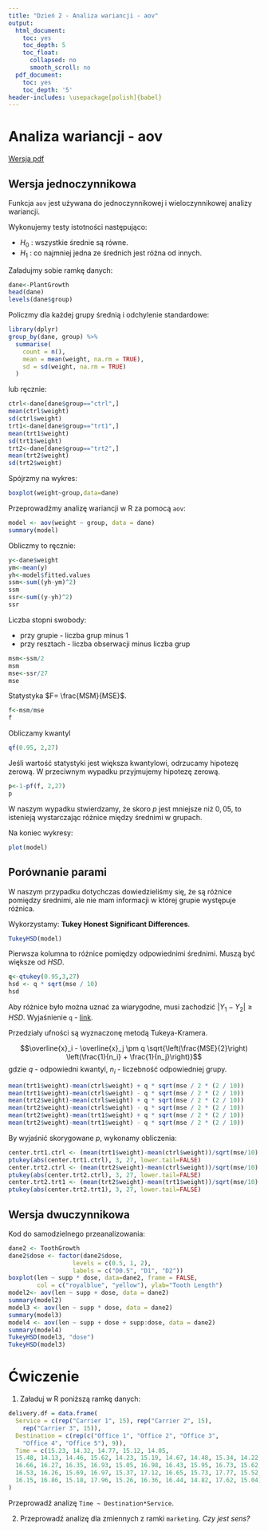 ```yaml
---
title: "Dzień 2 - Analiza wariancji - aov"
output:
  html_document:
    toc: yes
    toc_depth: 5
    toc_float:
      collapsed: no
      smooth_scroll: no
  pdf_document:
    toc: yes
    toc_depth: '5'
header-includes: \usepackage[polish]{babel}
---
```

<style type="text/css">
.title {
  display: none;
}

.table {
    width:70%;
}

#getting-started img {
  margin-right: 10px;
}

</style>



# Analiza wariancji - aov

[Wersja pdf](analizawariancjiaov.pdf) 

## Wersja jednoczynnikowa

Funkcja `aov` jest używana do jednoczynnikowej i wieloczynnikowej analizy wariancji.

Wykonujemy testy istotności następująco:

* $H_0$ : wszystkie średnie są równe.
* $H_1$ : co najmniej jedna ze średnich jest różna od innych.

Załadujmy sobie ramkę danych:

```r
dane<-PlantGrowth
head(dane)
levels(dane$group)
```

Policzmy dla każdej grupy średnią i odchylenie standardowe:

```r
library(dplyr)
group_by(dane, group) %>%
  summarise(
    count = n(),
    mean = mean(weight, na.rm = TRUE),
    sd = sd(weight, na.rm = TRUE)
  )
```

lub ręcznie:

```r
ctrl<-dane[dane$group=="ctrl",]
mean(ctrl$weight)
sd(ctrl$weight)     
trt1<-dane[dane$group=="trt1",]
mean(trt1$weight)
sd(trt1$weight) 
trt2<-dane[dane$group=="trt2",]
mean(trt2$weight)
sd(trt2$weight) 
```

Spójrzmy na wykres:

```r
boxplot(weight~group,data=dane)
```

Przeprowadźmy analizę wariancji w R za pomocą `aov`:

```r
model <- aov(weight ~ group, data = dane)
summary(model)
```

Obliczmy to ręcznie:

```r
y<-dane$weight
ym<-mean(y)
yh<-model$fitted.values
ssm<-sum((yh-ym)^2)
ssm
ssr<-sum((y-yh)^2)
ssr
```

Liczba stopni swobody:

* przy grupie - liczba grup minus 1
* przy resztach - liczba obserwacji minus liczba grup

```r
msm<-ssm/2
msm
mse<-ssr/27
mse
```

Statystyka $F= \frac{MSM}{MSE}$.

```r
f<-msm/mse
f
```

Obliczamy kwantyl

```r
qf(0.95, 2,27)
```

Jeśli wartość statystyki jest większa kwantylowi, odrzucamy hipotezę zerową. W przeciwnym wypadku przyjmujemy hipotezę zerową.

```r
p<-1-pf(f, 2,27)
p
```

W naszym wypadku stwierdzamy, że skoro $p$ jest mniejsze niż $0,05$, to istenieją wystarczając różnice między średnimi w grupach.

Na koniec wykresy:

```r
plot(model)
```

## Porównanie parami

W naszym przypadku dotychczas dowiedzieliśmy się, że są różnice pomiędzy średnimi, ale nie mam informacji w której grupie występuje różnica.

Wykorzystamy: **Tukey Honest Significant Differences**.

```r
TukeyHSD(model)
```

Pierwsza kolumna to różnice pomiędzy odpowiednimi średnimi. Muszą być większe od $HSD$.

```r
q<-qtukey(0.95,3,27)
hsd <- q * sqrt(mse / 10)
hsd
```

Aby różnice było można uznać za wiarygodne, musi zachodzić $\left|Y_1 - Y_2\right| \geq HSD$. Wyjaśnienie `q` - [link](https://en.wikipedia.org/wiki/Tukey's_range_test).

Przedziały ufności są wyznaczonę metodą Tukeya-Kramera.

$$\overline{x}_i - \overline{x}_j \pm q \sqrt{\left(\frac{MSE}{2}\right) \left(\frac{1}{n_i} + \frac{1}{n_j}\right)}$$
gdzie $q$ - odpowiedni kwantyl, $n_i$ - liczebność odpowiedniej grupy.

```r
mean(trt1$weight)-mean(ctrl$weight) + q * sqrt(mse / 2 * (2 / 10))
mean(trt1$weight)-mean(ctrl$weight) - q * sqrt(mse / 2 * (2 / 10))
mean(trt2$weight)-mean(ctrl$weight) + q * sqrt(mse / 2 * (2 / 10))
mean(trt2$weight)-mean(ctrl$weight) - q * sqrt(mse / 2 * (2 / 10))
mean(trt2$weight)-mean(trt1$weight) + q * sqrt(mse / 2 * (2 / 10))
mean(trt2$weight)-mean(trt1$weight) - q * sqrt(mse / 2 * (2 / 10))
```

By wyjaśnić skorygowane $p$, wykonamy obliczenia:

```r
center.trt1.ctrl <- (mean(trt1$weight)-mean(ctrl$weight))/sqrt(mse/10)  
ptukey(abs(center.trt1.ctrl), 3, 27, lower.tail=FALSE)
center.trt2.ctrl <- (mean(trt2$weight)-mean(ctrl$weight))/sqrt(mse/10)  
ptukey(abs(center.trt2.ctrl), 3, 27, lower.tail=FALSE)
center.trt2.trt1 <- (mean(trt2$weight)-mean(trt1$weight))/sqrt(mse/10)  
ptukey(abs(center.trt2.trt1), 3, 27, lower.tail=FALSE)
```

## Wersja dwuczynnikowa

Kod do samodzielnego przeanalizowania:

```r
dane2 <- ToothGrowth
dane2$dose <- factor(dane2$dose, 
                  levels = c(0.5, 1, 2),
                  labels = c("D0.5", "D1", "D2"))
boxplot(len ~ supp * dose, data=dane2, frame = FALSE, 
        col = c("royalblue", "yellow"), ylab="Tooth Length")
model2<- aov(len ~ supp + dose, data = dane2)
summary(model2)
model3 <- aov(len ~ supp * dose, data = dane2)
summary(model3)
model4 <- aov(len ~ supp + dose + supp:dose, data = dane2)
summary(model4)
TukeyHSD(model3, "dose")
TukeyHSD(model3)
```


# Ćwiczenie

1. Załaduj w R poniższą ramkę danych:

```r
delivery.df = data.frame(
  Service = c(rep("Carrier 1", 15), rep("Carrier 2", 15),
    rep("Carrier 3", 15)),
  Destination = c(rep(c("Office 1", "Office 2", "Office 3",
    "Office 4", "Office 5"), 9)),
  Time = c(15.23, 14.32, 14.77, 15.12, 14.05,
  15.48, 14.13, 14.46, 15.62, 14.23, 15.19, 14.67, 14.48, 15.34, 14.22,
  16.66, 16.27, 16.35, 16.93, 15.05, 16.98, 16.43, 15.95, 16.73, 15.62,
  16.53, 16.26, 15.69, 16.97, 15.37, 17.12, 16.65, 15.73, 17.77, 15.52,
  16.15, 16.86, 15.18, 17.96, 15.26, 16.36, 16.44, 14.82, 17.62, 15.04)
)
```

Przeprowadź analizę `Time ~ Destination*Service`.

2. Przeprowadź analizę dla zmiennych z ramki `marketing`. *Czy jest sens?*
</div>

